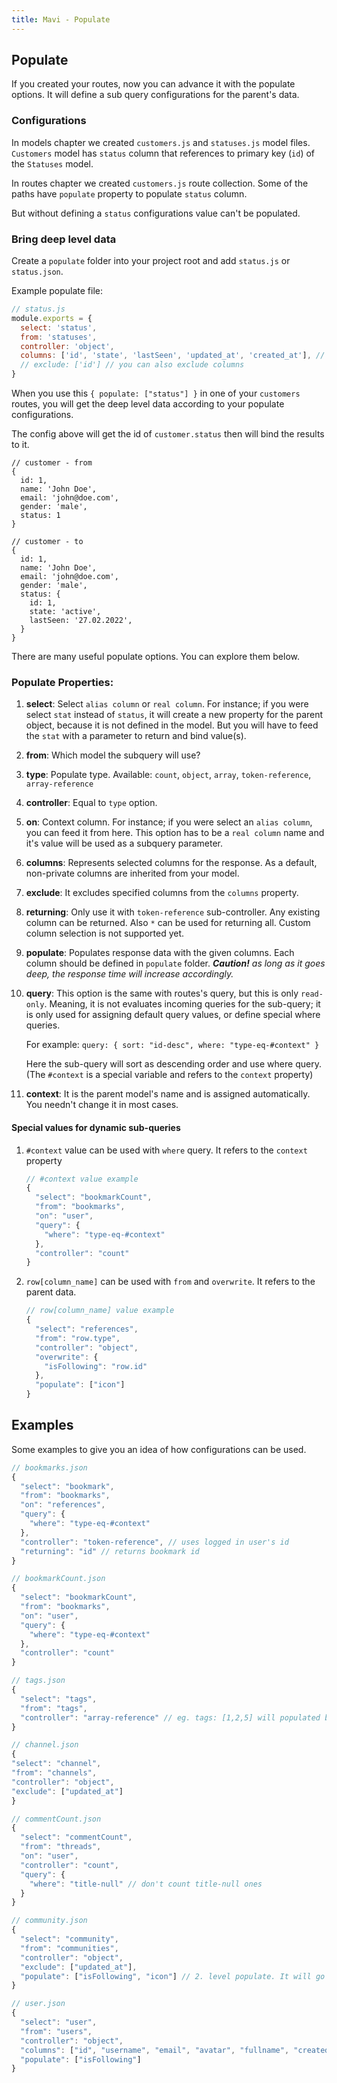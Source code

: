 ```yaml
---
title: Mavi - Populate
---
```


## Populate

If you created your routes, now you can advance it with the populate options. It will define a sub query configurations for the parent's data.

### Configurations

In models chapter we created `customers.js` and `statuses.js` model files. `Customers` model has `status` column that references to primary key (`id`) of the `Statuses` model.

In routes chapter we created `customers.js` route collection. Some of the paths have `populate` property to populate `status` column.

But without defining a `status` configurations value can't be populated.

### Bring deep level data

Create a `populate` folder into your project root and add `status.js` or `status.json`.

Example populate file:

```js
// status.js
module.exports = {
  select: 'status',
  from: 'statuses',
  controller: 'object',
  columns: ['id', 'state', 'lastSeen', 'updated_at', 'created_at'], // default is all as `*`
  // exclude: ['id'] // you can also exclude columns
}
```

When you use this `{ populate: ["status"] }` in one of your `customers` routes,
you will get the deep level data according to your populate configurations.

The config above will get the id of `customer.status` then will bind the results to it.

```
// customer - from
{
  id: 1,
  name: 'John Doe',
  email: 'john@doe.com',
  gender: 'male',
  status: 1
}
```

```
// customer - to
{
  id: 1,
  name: 'John Doe',
  email: 'john@doe.com',
  gender: 'male',
  status: {
    id: 1,
    state: 'active',
    lastSeen: '27.02.2022',
  }
}
```

There are many useful populate options. You can explore them below.

### Populate Properties:

1. **select**: Select `alias column` or `real column`. For instance; if you were select `stat` instead of `status`, it will create a new property for the parent object, because it is not defined in the model. But you will have to feed the `stat` with a parameter to return and bind value(s).
1. **from**: Which model the subquery will use?
1. **type**: Populate type. Available: `count`, `object`, `array`, `token-reference`, `array-reference`
1. **controller**: Equal to `type` option.
1. **on**: Context column. For instance; if you were select an `alias column`, you can feed it from here. This option has to be a `real column` name and it's value will be used as a subquery parameter.
1. **columns**: Represents selected columns for the response. As a default, non-private columns are inherited from your model.
1. **exclude**: It excludes specified columns from the `columns` property.
1. **returning**: Only use it with `token-reference` sub-controller. Any existing column can be returned. Also `*` can be used for returning all. Custom column selection is not supported yet.
1. **populate**: Populates response data with the given columns. Each column should be defined in `populate` folder. _**Caution!** as long as it goes deep, the response time will increase accordingly._
1. **query**: This option is the same with routes's query, but this is only `read-only`. Meaning, it is not evaluates incoming queries for the sub-query;
   it is only used for assigning default query values, or define special where queries.

   For example: `query: { sort: "id-desc", where: "type-eq-#context" }`

   Here the sub-query will sort as descending order and use where query. (The `#context` is a special variable and refers to the `context` property)

1. **context**: It is the parent model's name and is assigned automatically. You needn't change it in most cases.

#### Special values for dynamic sub-queries

1. `#context` value can be used with `where` query. It refers to the `context` property

   ```js
   // #context value example
   {
     "select": "bookmarkCount",
     "from": "bookmarks",
     "on": "user",
     "query": {
       "where": "type-eq-#context"
     },
     "controller": "count"
   }
   ```

1. `row[column_name]` can be used with `from` and `overwrite`. It refers to the parent data.

   ```js
   // row[column_name] value example
   {
     "select": "references",
     "from": "row.type",
     "controller": "object",
     "overwrite": {
       "isFollowing": "row.id"
     },
     "populate": ["icon"]
   }

   ```

## Examples

Some examples to give you an idea of how configurations can be used.

```js
// bookmarks.json
{
  "select": "bookmark",
  "from": "bookmarks",
  "on": "references",
  "query": {
    "where": "type-eq-#context"
  },
  "controller": "token-reference", // uses logged in user's id
  "returning": "id" // returns bookmark id
}
```

```js
// bookmarkCount.json
{
  "select": "bookmarkCount",
  "from": "bookmarks",
  "on": "user",
  "query": {
    "where": "type-eq-#context"
  },
  "controller": "count"
}
```

```js
// tags.json
{
  "select": "tags",
  "from": "tags",
  "controller": "array-reference" // eg. tags: [1,2,5] will populated by their ids.
}
```

```js
// channel.json
{
"select": "channel",
"from": "channels",
"controller": "object",
"exclude": ["updated_at"]
}
```

```js
// commentCount.json
{
  "select": "commentCount",
  "from": "threads",
  "on": "user",
  "controller": "count",
  "query": {
    "where": "title-null" // don't count title-null ones
  }
}
```

```js
// community.json
{
  "select": "community",
  "from": "communities",
  "controller": "object",
  "exclude": ["updated_at"],
  "populate": ["isFollowing", "icon"] // 2. level populate. It will go deeper as it gets.
}
```

```js
// user.json
{
  "select": "user",
  "from": "users",
  "controller": "object",
  "columns": ["id", "username", "email", "avatar", "fullname", "created_at"],
  "populate": ["isFollowing"]
}
```
